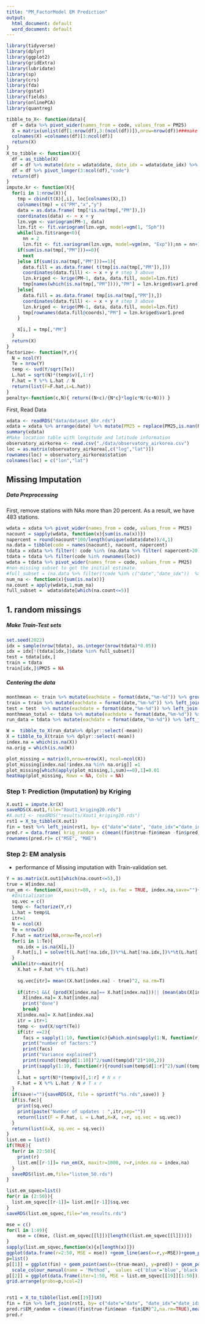 ```yaml
---
title: "PM_FactorModel EM Prediction"
output:
  html_document: default
  word_document: default
---
```


```r
library(tidyverse)
library(dplyr)
library(ggplot2)
library(gridExtra)
library(lubridate)
library(sp)
library(crs)
library(fda)
library(gstat)
library(fields)
library(onlinePCA)
library(quantreg)

tibble_to_X<- function(data){
  df = data %>% pivot_wider(names_from = code, values_from = PM25)
  X = matrix(unlist(df[1:nrow(df),3:(ncol(df))]),nrow=nrow(df))###make matrix
  colnames(X) =colnames(df)[3:ncol(df)]
  return(X)
}
X_to_tibble <- function(X){
  df = as_tibble(X)
  df = df %>% mutate(date = wdata$date, date_idx = wdata$date_idx) %>% dplyr::select(date,date_idx,everything())
  df = df %>% pivot_longer(3:ncol(df),"code")
  return(df)
}
impute.kr <- function(X){
  for(i in 1:nrow(X)){
    tmp = cbind(t(X)[,i], loc[colnames(X),])
    colnames(tmp) = c("PM","x","y")
    data = as.data.frame( tmp[!is.na(tmp[,"PM"]),])
    coordinates(data) <- ~ x + y 
    lzn.vgm <- variogram(PM~1, data)
    lzn.fit <- fit.variogram(lzn.vgm, model=vgm(1, "Sph"))
    while(lzn.fit$range<0){ 
      nn = 2
      lzn.fit <- fit.variogram(lzn.vgm, model=vgm(nn, "Exp"));nn = nn+1 }
    if(sum(is.na(tmp[,"PM"]))==0){
      next
    }else if(sum(is.na(tmp[,"PM"]))==1){
      data.fill = as.data.frame( t(tmp[is.na(tmp[,"PM"]),]))
      coordinates(data.fill) <- ~ x + y # step 3 above
      lzn.kriged <- krige(PM~1, data, data.fill, model=lzn.fit)
      tmp[names(which(is.na(tmp[,"PM"]))),"PM"] = lzn.kriged$var1.pred
    }else{
      data.fill = as.data.frame( tmp[is.na(tmp[,"PM"]),])
      coordinates(data.fill) <- ~ x + y # step 3 above
      lzn.kriged <- krige(PM~1, data, data.fill, model=lzn.fit)
      tmp[rownames(data.fill@coords),"PM"] = lzn.kriged$var1.pred
    }
    
    X[i,] = tmp[,"PM"]
  }
  return(X)
}
factorize<- function(Y,r){
  N = ncol(Y) 
  Te = nrow(Y)
  temp <- svd(Y/sqrt(Te))
  L.hat = sqrt(N)*(temp$v)[,1:r]
  F.hat = Y %*% L.hat / N 
  return(list(F=F.hat,L=L.hat))
}
penalty<-function(c,N){ return((N+c)/{N*c}*log(c*N/(c+N))) }

```

First, Read Data

```r
xdata <- readRDS("data/dataset_6hr.rds")
xdata = xdata %>% arrange(date) %>% mutate(PM25 = replace(PM25,is.nan(PM25),NA))
summary(xdata)
#Make location table with longitude and latitude information
observatory_airkorea <- read.csv("./data/observatory_airkorea.csv")
loc = as.matrix(observatory_airkorea[,c("log","lat")])
rownames(loc) = observatory_airkorea$station
colnames(loc) = c("lon","lat")
```


## Missing Imputation

##### Data Preprocessing
First, remove stations with NAs more than 20 percent. As a result, we have 483 stations.

```r
wdata = xdata %>% pivot_wider(names_from = code, values_from = PM25)
nacount = sapply(wdata, function(x){sum(is.na(x))})
napercent = round(nacount*100/length(unique(xdata$date))/4,1)
na.data = tibble(code = names(nacount), nacount, napercent)
tdata = xdata %>% filter(! code %in% (na.data %>% filter( napercent>20))$code)
tdata = tdata %>% filter(code %in% rownames(loc))
wdata = tdata %>% pivot_wider(names_from = code, values_from = PM25)
#non-missing subset to get the initial estimate.
#full_subset = (na.data %>% filter(!code %in% c("date","date_idx"))  %>% filter(nacount<25))$code
num_na <- function(x){sum(is.na(x))}
na.count = apply(wdata,1,num_na)
full_subset =  wdata$date[which(na.count<=5)]
```

## 1. random missings

##### Make Train-Test sets 

```r
set.seed(2022)
idx = sample(nrow(tdata), as.integer(nrow(tdata)*0.05))
idx = idx[!(tdata[idx,]$date %in% full_subset)]
test = tdata[idx,]
train = tdata
train[idx,]$PM25 = NA
```

##### Centering the data

```r
monthmean <- train %>% mutate(eachdate = format(date,"%m-%d")) %>% group_by(code,eachdate) %>% summarise(mean = mean(PM25,na.rm=T))
train = train %>% mutate(eachdate = format(date,"%m-%d")) %>% left_join(monthmean, by = c("code"="code", "eachdate"="eachdate")) %>% mutate(PM25 = PM25-mean) %>% dplyr::select(-eachdate)
test = test  %>% mutate(eachdate = format(date,"%m-%d")) %>% left_join(monthmean, by = c("code"="code","eachdate"="eachdate")) %>% dplyr::select(-eachdate)
monthmean_total <- tdata %>% mutate(eachdate = format(date,"%m-%d")) %>% group_by(code,eachdate) %>% summarise(mean = mean(PM25,na.rm=T))
run_data = tdata %>% mutate(eachdate = format(date,"%m-%d")) %>% left_join(monthmean_total, by = c("code"="code", "eachdate"="eachdate")) %>% mutate(PM25 = PM25-mean) %>% dplyr::select(-eachdate)

W =  tibble_to_X(run_data%>% dplyr::select(-mean))
X = tibble_to_X(train %>% dplyr::select(-mean))
index.na = which(is.na(X))
na.orig = which(is.na(W))

plot_missing = matrix(0,nrow=nrow(X), ncol=ncol(X))
plot_missing[index.na[!index.na %in% na.orig]] =1
plot_missing[which(apply(plot_missing,1,sum)==0),1]=0.01
heatmap(plot_missing, Rowv = NA, Colv = NA)
```

### Step 1: Prediction (Imputation) by Kriging

```r
X.out1 = impute.kr(X)
saveRDS(X.out1,file="Xout1_kriging20.rds")
#X.out1 <- readRDS("results/Xout1_kriging20.rds")
rst1 = X_to_tibble(X.out1)
fin = test %>% left_join(rst1, by= c("date"="date", "date_idx"="date_idx", "code"="code"))%>% mutate(pred = value, true = PM25) %>% dplyr::select(-c(value,PM25))
pred.r = data.frame( krig_random = c(mean((fin$true-fin$mean -fin$pred)^2,na.rm=TRUE),mean(abs(fin$true-fin$mean -fin$pred),na.rm=TRUE)))
rownames(pred.r)= c("MSE", "MAE")
```

### Step 2: EM analysis

* performance of Missing imputation with Train-validation set. 

```r
Y = as.matrix(X.out1[which(na.count<=5),])
true = W[index.na]
run_em <- function(X,maxitr=80, r =3, is.fac = TRUE, index.na,save=""){
  #Initialization
  sq.vec = c()
  temp <- factorize(Y,r)
  L.hat = temp$L
  itr=1
  N = ncol(X) 
  Te = nrow(X)
  F.hat = matrix(NA,nrow=Te,ncol=r)
  for(i in 1:Te){
    na.idx = is.na(X[i,])
    F.hat[i,] = solve(t(L.hat[!na.idx,])%*%L.hat[!na.idx,])%*%t(L.hat[!na.idx,])%*%X[i,!na.idx]
  }
  while(itr<=maxitr){
    X.hat = F.hat %*% t(L.hat)
    
    sq.vec[itr]= mean((X.hat[index.na] - true)^2, na.rm=T)
    
    if(itr>1 &&( (prod(X[index.na]== X.hat[index.na]))|| (mean(abs(X[index.na] - X.hat[index.na]))< 0.003)) ){ #
      X[index.na]= X.hat[index.na]
      print("done")
      break}
    X[index.na]= X.hat[index.na]
    itr = itr+1
    temp <- svd(X/sqrt(Te))
    if(itr ==2){
      facs = sapply(1:10, function(c){which.min(sapply(1:N, function(r){sum((temp$d)[r:N]^2)/N + c*r*penalty(c,N)}))})
      print("number of factors:")
      print(facs)
      print("Variance explained")
      print(round((temp$d[1:10])^2/sum((temp$d)^2)*100,2))
      print(sapply(1:10, function(r){round(sum(temp$d[1:r]^2)/sum((temp$d)^2)*100,2)}))
    }
    L.hat = sqrt(N)*(temp$v)[,1:r] # N x r
    F.hat = X %*% L.hat / N # T x r
  }
  if(save!=""){saveRDS(X, file = sprintf("%s.rds",save)) }
  if(is.fac){
    print(sq.vec)
    print(paste("Number of updates : ",itr,sep=""))
    return(list(F = F.hat, L = L.hat,X=X, r=r, sq.vec = sq.vec))
  }
  return(list(X=X, sq.vec = sq.vec))
}
list.em = list()
if(TRUE){
  for(r in 22:50){
    print(r)
    list.em[[r-1]]= run_em(X, maxitr=1000, r=r,index.na = index.na)
  }
  saveRDS(list.em,file="listem_50.rds")
}

list.em_sqvec=list()
for(r in (2:50)){
  list.em_sqvec[[r-1]]= list.em[[r-1]]$sq.vec
}
saveRDS(list.em_sqvec,file="em_results.rds")
```

```r
mse = c()
for(l in 1:49){
    mse = c(mse, (list.em_sqvec[[l]])[length((list.em_sqvec[[l]]))])
}
sapply(list.em_sqvec,function(x){x[length(x)]})
ggplot(data.frame(r=2:50, MSE = mse)) +geom_line(aes(x=r,y=MSE))+geom_point(aes(x=r,y=MSE)) + geom_hline(aes(yintercept=30.166252, col='kriging')) + labs(x="(a) number of factors")
p=list()
p[[1]] = ggplot(fin) + geom_point(aes(x=(true-mean), y=pred)) + geom_point(aes(x=(true-mean), y=EM,col='blue'))+geom_abline(col='red') +
  scale_colour_manual(name = 'Method',  values =c('blue'='blue','black'='black'), labels = c('AFM','Kriging')) + labs(x='true')
p[[2]] = ggplot(data.frame(iter=1:50, MSE = list.em_sqvec[[19]][1:50])) +geom_line(aes(x=iter,y=MSE,color = "r=20"))+geom_point(aes(x=iter,y=MSE,color = "r=20"))+ labs(x="number of iteration")
grid.arrange(grobs=p,ncol=2)


rst1 = X_to_tibble(list.em[[19]]$X) 
fin = fin %>% left_join(rst1, by= c("date"="date", "date_idx"="date_idx", "code"="code"))%>% mutate(EM = value) %>% dplyr::select(-c(value))
pred.r$EM_random = c(mean((fin$true-fin$mean -fin$EM)^2,na.rm=TRUE),mean(abs(fin$true-fin$mean -fin$EM),na.rm=TRUE))
pred.r

```


